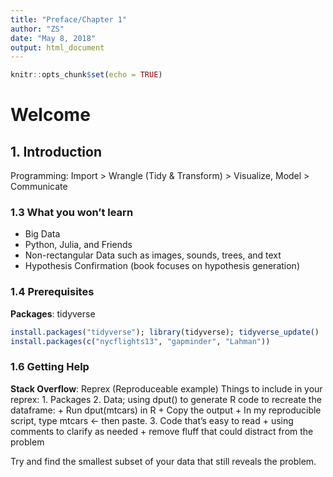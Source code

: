 ```yaml
---
title: "Preface/Chapter 1"
author: "ZS"
date: "May 8, 2018"
output: html_document
---
```


```r
knitr::opts_chunk$set(echo = TRUE)
```

# Welcome
## 1. Introduction

Programming: Import > Wrangle (Tidy & Transform) > Visualize, Model > Communicate

### 1.3 What you won't learn

* Big Data
* Python, Julia, and Friends
* Non-rectangular Data such as images, sounds, trees, and text
* Hypothesis Confirmation (book focuses on hypothesis generation)

### 1.4 Prerequisites

__Packages__: tidyverse

```r
install.packages("tidyverse"); library(tidyverse); tidyverse_update()
install.packages(c("nycflights13", "gapminder", "Lahman"))
```

### 1.6 Getting Help

__Stack Overflow__: Reprex (Reproduceable example)
Things to include in your reprex:
1. Packages
2. Data; using dput() to generate R code to recreate the dataframe:
  + Run dput(mtcars) in R
  + Copy the output
  + In my reproducible script, type mtcars <- then paste.
3. Code that's easy to read
  + using comments to clarify as needed
  + remove fluff that could distract from the problem

Try and find the smallest subset of your data that still reveals the problem.

